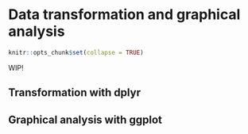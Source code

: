 # Data transformation and graphical analysis {#R3}

``` r
knitr::opts_chunk$set(collapse = TRUE)
```

WIP!

## Transformation with dplyr

## Graphical analysis with ggplot